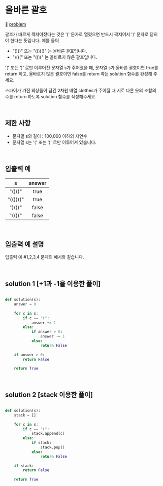 # 올바른 괄호

🔗 [problem](https://school.programmers.co.kr/learn/courses/30/lessons/12909)

괄호가 바르게 짝지어졌다는 것은 '(' 문자로 열렸으면 반드시 짝지어서 ')' 문자로 닫혀야 한다는 뜻입니다. 예를 들어

- "()()" 또는 "(())()" 는 올바른 괄호입니다.
- ")()(" 또는 "(()(" 는 올바르지 않은 괄호입니다.

'(' 또는 ')' 로만 이루어진 문자열 s가 주어졌을 때, 문자열 s가 올바른 괄호이면 true를 return 하고, 올바르지 않은 괄호이면 false를 return 하는 solution 함수를 완성해 주세요.



스파이가 가진 의상들이 담긴 2차원 배열 clothes가 주어질 때 서로 다른 옷의 조합의 수를 return 하도록 solution 함수를 작성해주세요.

<br />

## 제한 사항

- 문자열 s의 길이 : 100,000 이하의 자연수
- 문자열 s는 '(' 또는 ')' 로만 이루어져 있습니다.

<br />

## 입출력 예

| s | answer | 
| :--: | :---: |
| "()()" | true |
| "(())()" | true |
| ")()(" | false |
| "(()(" | false |


<br />

## 입출력 예 설명
입출력 예 #1,2,3,4
문제의 예시와 같습니다.


<br />

## solution 1 [+1과 -1을 이용한 풀이]

```PYTHON

def solution(s):
    answer = 0
    
    for c in s:
        if c == "(":
            answer += 1
        else:
            if answer > 0:
                answer -= 1
            else:
                return False
    
    if answer > 0:
        return False
    
    return True

```

<br />

## solution 2 [stack 이용한 풀이]

```PYTHON

def solution(s):
    stack = []
    
    for c in s:
        if c == "(":
            stack.append(c)
        else:
            if stack:
                stack.pop()
            else:
                return False
            
    if stack:
        return False
    
    return True

```